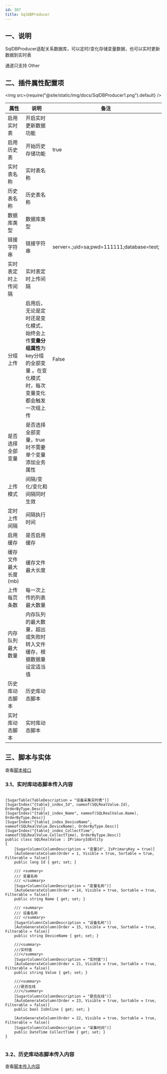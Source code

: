 ```yaml
---
id: 307
title: SqlDBProducer
---
```




 
 
## 一、说明

SqlDBProducer适配关系数据库，可以定时/变化存储变量数据，也可以实时更新数据到实时表

通道只支持 Other 

## 二、插件属性配置项

<img src={require("@site/static/img/docs/SqlDBProducer1.png").default} />

| 属性           |  说明                    | 备注|
| ---------------| --------------------------| ---|
| 启用实时表         | 开启实时更新数据功能              | |
| 启用历史表         | 开始历史存储功能              |true |
| 实时表名称         | 实时表名称              | |
| 历史表名称         | 历史表名称              | |
| 数据库类型         | 数据库类型              | |
| 链接字符串         | 链接字符串              | server=.;uid=sa;pwd=111111;database=test;|
| 实时表定时上传间隔         | 实时表定时上传间隔            |  |
| 分组上传         | 启用后，无论是定时还是变化模式，始终会上传**变量分组属性**为key分组的全部变量 。在变化模式时，每次变量变化都会触发一次组上传            | False |
| 是否选择全部变量         | 是否选择全部变量，true时不需要单个变量添加业务属性            |  |
| 上传模式         | 间隔/变化/变化和间隔同时生效            |  |
| 定时上传间隔         | 间隔执行时间           |  |
| 启用缓存         | 是否启用缓存           |  |
| 缓存文件最大长度(mb)         | 缓存文件最大长度           |  |
| 上传每页条数         | 每一次上传的列表最大数量           |  |
| 内存队列最大数量         | 内存队列的最大数量，超出或失败时转入文件缓存，根据数据量设定适当值           |  |
| 历史库动态脚本         | 历史库动态脚本           |  |
| 实时库动态脚本         | 实时库动态脚本           |  |

## 三、脚本与实体

查看[脚本接口](./TDengineDBProducer.mdx#脚本接口) 

### 3.1、实时库动态脚本传入内容

```

[SugarTable(TableDescription = "设备采集实时表")]
[SugarIndex("{table}_index_Id", nameof(SQLRealValue.Id), OrderByType.Desc)]
[SugarIndex("{table}_index_Name", nameof(SQLRealValue.Name), OrderByType.Desc)]
[SugarIndex("{table}_index_DeviceName", nameof(SQLRealValue.DeviceName), OrderByType.Desc)]
[SugarIndex("{table}_index_CollectTime", nameof(SQLRealValue.CollectTime), OrderByType.Desc)]
public class SQLRealValue : IPrimaryIdEntity
{
    [SugarColumn(ColumnDescription = "变量Id", IsPrimaryKey = true)]
    [AutoGenerateColumn(Order = 1, Visible = true, Sortable = true, Filterable = false)]
    public long Id { get; set; }

    /// <summary>
    /// 变量名称
    /// </summary>
    [SugarColumn(ColumnDescription = "变量名称")]
    [AutoGenerateColumn(Order = 14, Visible = true, Sortable = true, Filterable = false)]
    public string Name { get; set; }

    /// <summary>
    /// 设备名称
    /// </summary>
    [SugarColumn(ColumnDescription = "设备名称")]
    [AutoGenerateColumn(Order = 15, Visible = true, Sortable = true, Filterable = false)]
    public string DeviceName { get; set; }

    ///<summary>
    ///实时值
    ///</summary>
    [SugarColumn(ColumnDescription = "实时值")]
    [AutoGenerateColumn(Order = 21, Visible = true, Sortable = true, Filterable = false)]
    public string Value { get; set; }

    ///<summary>
    ///是否在线
    ///</summary>
    [SugarColumn(ColumnDescription = "是否在线")]
    [AutoGenerateColumn(Order = 23, Visible = true, Sortable = true, Filterable = false)]
    public bool IsOnline { get; set; }

    [AutoGenerateColumn(Order = 22, Visible = true, Sortable = true, Filterable = false)]
    [SugarColumn(ColumnDescription = "采集时间")]
    public DateTime CollectTime { get; set; }
}


```

### 3.2、历史库动态脚本传入内容

查看[脚本传入内容](./TDengineDBProducer.mdx#脚本传入内容) 
